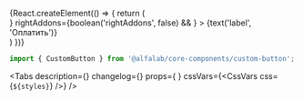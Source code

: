 


<Meta
    title='Компоненты/CustomButton'
    component={CustomButton}
/>


<!-- Canvas -->


<Story name='CustomButton'>
    {React.createElement(() => {
        return (
            <div style={{
                backgroundColor: 'transparent',
                padding: '8px',
                position: 'absolute',
                top: 0,
                left: 0,
                right: 0,
                bottom: 0,
            }}>
                <CustomButton
                    size={select('size', SIZES, 'm')}
                    backgroundColor={color('backgroundColor',"#FF45C3")}
                    contentColor={select('contentColor', CONTENT_COLORS, 'white')}
                    href={text('href', '')}
                    loading={boolean('loading', false)}
                    disabled={boolean('disabled', false)}
                    block={boolean('block', false)}
                    nowrap={boolean('nowrap', false)}
                    leftAddons={boolean('leftAddons', false) && <StarMIcon />}
                    rightAddons={boolean('rightAddons', false) && <StarMIcon />}
                >
                    {text('label', 'Оплатить')}
                </CustomButton>
            </div>
        )
    })}
</Story>


<!-- Docs -->

<ComponentHeader
    name='CustomButton'
    version={version}
    design='https://www.figma.com/file/cdNnkh2QdxuvYLrBm4cubM/Web-%3A%3A-Core-Default-Components?node-id=3306%3A30233'
/>

```jsx
import { CustomButton } from '@alfalab/core-components/сustom-button';
```

<Tabs
    description={<Description />}
    changelog={<Changelog />}
    props={<ArgsTable of={CustomButtonTS} /> }
    cssVars={<CssVars css={`${styles}`} />}
/>
